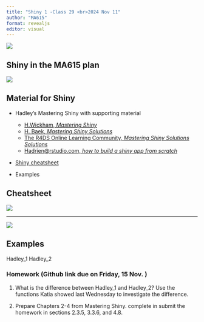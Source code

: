 ```yaml
---
title: "Shiny 1 -Class 29 <br>2024 Nov 11"
author: "MA615"
format: revealjs
editor: visual
---
```


```{=html}
<script src = "https://ajax.googleapis.com/ajax/libs/jquery/3.4.1/jquery.min.js""></script>

<script type="text/javascript">
  $(document).ready(function() {
    $('body').prepend('<div class=\"zoomDiv\"><img src=\"\" class=\"zoomImg\"></div>');
    // onClick function for all plots (img's)
    $('img:not(.zoomImg)').click(function() {
      $('.zoomImg').attr('src', $(this).attr('src')).css({width: '100%'});
      $('.zoomDiv').css({opacity: '1', width: 'auto', border: '1px solid white', borderRadius: '5px', position: 'fixed', top: '50%', left: '50%', marginRight: '-50%', transform: 'translate(-50%, -50%)', boxShadow: '0px 0px 50px #888888', zIndex: '50', overflow: 'auto', maxHeight: '100%'});
    });
    // onClick function for zoomImg
    $('img.zoomImg').click(function() {
      $('.zoomDiv').css({opacity: '0', width: '0%'}); 
    });
  });
</script>
```

![](hadley.png)

## Shiny in the MA615 plan

![](Overview-MA615-pg-nov11.png)

## Material for Shiny

-   Hadley's Mastering Shiny with supporting material

    -   <a href="https://mastering-shiny.org/basic-app.html" target="_blank">H.Wickham, *Mastering Shiny*</a>
    -   <a href="https://mastering-shiny-solutions.netlify.app/" target="_blank">H. Baek, *Mastering Shiny Solutions* </a>
    -   <a href="https://mastering-shiny-solutions.org/" target="_blank">The R4DS Online Learning Community, *Mastering Shiny Solutions Solutions*</a>
    -   <a href="https://bookdown.org/hadrien/how_to_build_a_shiny_app_from_scratch" target="_blank">Hadrien\@rstudio.com, *how to build a shiny app from scratch* </a>

-   <a href="https://rstudio.github.io/cheatsheets/shiny-python.pdf" target="_blank">Shiny cheatsheet</a>

-   Examples

## Cheatsheet

![](shiny-cs_Page_1.jpg)

------------------------------------------------------------------------

![](shiny-cs_Page_2.jpg)

## Examples

Hadley_1 Hadley_2

### Homework (Github link due on Friday, 15 Nov. )

1.  What is the difference between Hadley_1 and Hadley_2? Use the functions Katia showed last Wednesday to investigate the difference.

2.  Prepare Chapters 2-4 from Mastering Shiny. complete in submit the homework in sections 2.3.5, 3.3.6, and 4.8.
